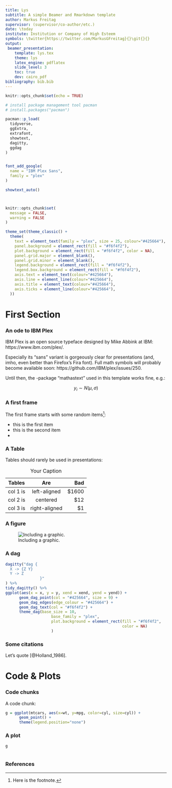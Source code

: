 ```yaml
---
title: Lys
subtitle: A simple Beamer and Rmarkdown template
author: Markus Freitag
supervisor: (supervisor/co-author/etc.)
date: \today
institute: Institution or Company of High Esteem
symbols: \twitter{https://twitter.com/MarkusGFreitag}{}\git{}{}
output:
 beamer_presentation:
    template: lys.tex
    theme: lys
    latex_engine: pdflatex
    slide_level: 3
    toc: true
    dev: cairo_pdf
bibliography: bib.bib    
---
```


```r

knitr::opts_chunk$set(echo = TRUE)

# install package management tool pacman
# install.packages("pacman")

pacman::p_load(
  tidyverse,
  ggExtra,
  extrafont,
  showtext,
  dagitty,
  ggdag
)


font_add_google(
  name = "IBM Plex Sans",
  family = "plex"
)

showtext_auto()



knitr::opts_chunk$set(
  message = FALSE,
  warning = FALSE
)

```


```r

theme_set(theme_classic() +
  theme(
    text = element_text(family = "plex", size = 25, colour="#425664"),
    panel.background = element_rect(fill = "#f6f4f2"), 
    plot.background = element_rect(fill = "#f6f4f2", color = NA), 
    panel.grid.major = element_blank(),
    panel.grid.minor = element_blank(), 
    legend.background = element_rect(fill = "#f6f4f2"), 
    legend.box.background = element_rect(fill = "#f6f4f2"), 
    axis.text = element_text(colour="#425664"),
    axis.line = element_line(colour="#425664"),
    axis.title = element_text(colour="#425664"),
    axis.ticks = element_line(colour="#425664"),
  ))


```


# First Section 

### An ode to IBM Plex

IBM Plex is an open source typeface designed by Mike Abbink at IBM: https://www.ibm.com/plex/.

\bigskip

Especially its "sans" variant is gorgeously clear for presentations (and, imho, even better than Firefox's Fira font). Full math symbols will probably become available soon: https://github.com/IBM/plex/issues/250. 

\bigskip

Until then, the \LaTeX-package "mathastext" used in this template works fine, e.g.: 

$$y_i \sim N(\mu,\sigma)$$


### A first frame

The first frame starts with some random items[^1]:

- this is the first item
- this is the second item
- \hl{the third item is highlighted}

[^1]: Here is the footnote.

### A Table

Tables should rarely be used in presentations:

| Tables   |      Are      |  Bad  |
|----------|:-------------:|------:|
| col 1 is |  left-aligned | $1600 |
| col 2 is |    centered   |   $12 |
| col 3 is | right-aligned |    $1 |

Table: Your Caption

### A figure


![Including a graphic.](fig\red.jpg)

### A dag

```r

dagitty("dag {
  X -> {Z Y}
  Y -> Z
               }"
) %>% 
tidy_dagitty() %>% 
ggplot(aes(x = x, y = y, xend = xend, yend = yend)) +
      geom_dag_point(col = "#425664", size = 9) +
      geom_dag_edges(edge_colour = "#425664") +
      geom_dag_text(col = "#f6f4f2") +
      theme_dag(base_size = 10, 
                    base_family = "plex", 
                    plot.background = element_rect(fill = "#f6f4f2", 
                                                   color = NA)
                    )
```


### Some citations

Let's quote [@Holland_1986].

# Code & Plots



### Code chunks

A code chunk:
```r

g = ggplot(mtcars, aes(x=wt, y=mpg, color=cyl, size=cyl)) +
      geom_point() +
      theme(legend.position="none") 

```


### A plot

```r

g
 

```

### References


